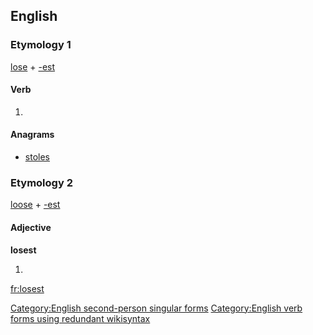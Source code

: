 ==English==

===Etymology 1===
[[lose]] + [[-est]]

====Verb====
{{en-verb form}}

# {{context|archaic|lang=en}} {{form of|Second-person singular simple present form|lose|lang=en}}

====Anagrams====
* [[stoles#English|stoles]]

===Etymology 2===
[[loose]] + [[-est]]

====Adjective====
'''losest'''

# {{misspelling of|loosest|nodot=true}}
[[Category:English second-person singular forms]]
[[Category:English verb forms using redundant wikisyntax]]

[[fr:losest]]